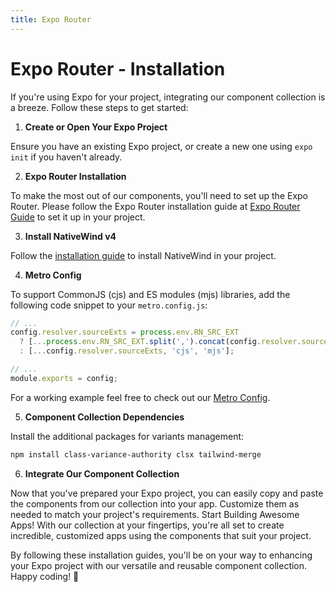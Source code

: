 ```yaml
---
title: Expo Router
---
```


# Expo Router - Installation

If you're using Expo for your project, integrating our component collection is a breeze. Follow these steps to get started:

1. **Create or Open Your Expo Project**

Ensure you have an existing Expo project, or create a new one using `expo init` if you haven't already.

2. **Expo Router Installation**

To make the most out of our components, you'll need to set up the Expo Router. Please follow the Expo Router installation guide at [Expo Router Guide](https://www.nativewind.dev/v4/getting-started/expo-router) to set it up in your project.

3. **Install NativeWind v4**

Follow the [installation guide](https://www.nativewind.dev/v4/getting-started/react-native) to install NativeWind in your project.

4. **Metro Config**

To support CommonJS (cjs) and ES modules (mjs) libraries, add the following code snippet to your `metro.config.js`:

```javascript
// ...
config.resolver.sourceExts = process.env.RN_SRC_EXT
  ? [...process.env.RN_SRC_EXT.split(',').concat(config.resolver.sourceExts), 'cjs', 'mjs']
  : [...config.resolver.sourceExts, 'cjs', 'mjs'];

// ...
module.exports = config;
```

For a working example feel free to check out our [Metro Config](https://github.com/nodegram/nativeflare/blob/751b69ef12a45ba553002d2954519c8cf1106669/apps/expo-demo/metro.config.js#L24-L26).

5. **Component Collection Dependencies**

Install the additional packages for variants management:

```bash
npm install class-variance-authority clsx tailwind-merge
```

6. **Integrate Our Component Collection**

Now that you've prepared your Expo project, you can easily copy and paste the components from our collection into your app. Customize them as needed to match your project's requirements.
Start Building Awesome Apps!
With our collection at your fingertips, you're all set to create incredible, customized apps using the components that suit your project.

By following these installation guides, you'll be on your way to enhancing your Expo project with our versatile and reusable component collection. Happy coding! 🚀
